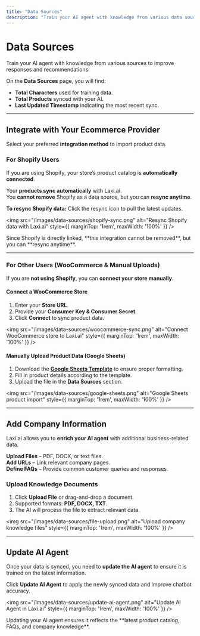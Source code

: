 ```yaml
---
title: "Data Sources"
description: "Train your AI agent with knowledge from various data sources, including ecommerce platforms, files, and FAQs."
---
```


# Data Sources  

Train your AI agent with knowledge from various sources to improve responses and recommendations.  

On the **Data Sources** page, you will find:  

- **Total Characters** used for training data.  
- **Total Products** synced with your AI.  
- **Last Updated Timestamp** indicating the most recent sync.  

---

## Integrate with Your Ecommerce Provider  

Select your preferred **integration method** to import product data.

### **For Shopify Users**  
If you are using Shopify, your store’s product catalog is **automatically connected**.  

<Icon icon="check" iconType="solid" /> Your **products sync automatically** with Laxi.ai.  
<Icon icon="check" iconType="solid" /> You **cannot remove** Shopify as a data source, but you can **resync anytime**.  

**To resync Shopify data:** Click the resync icon to pull the latest updates.

<img src="/images/data-sources/shopify-sync.png" alt="Resync Shopify data with Laxi.ai" style={{ marginTop: '1rem', maxWidth: '100%' }} />

<Info>
Since Shopify is directly linked, **this integration cannot be removed**, but you can **resync anytime**.
</Info>

---

### **For Other Users (WooCommerce & Manual Uploads)**  
If you are **not using Shopify**, you can **connect your store manually**.

#### **Connect a WooCommerce Store**  
1. Enter your **Store URL**.  
2. Provide your **Consumer Key & Consumer Secret**.  
3. Click **Connect** to sync product data.  

<img src="/images/data-sources/woocommerce-sync.png" alt="Connect WooCommerce store to Laxi.ai" style={{ marginTop: '1rem', maxWidth: '100%' }} />

#### **Manually Upload Product Data (Google Sheets)**  
1. Download the **[Google Sheets Template](https://docs.google.com/spreadsheets/d/1guASJrK34cW_Ll8qZQBSYsVJtuR_NLKAroz3On4E9sc/edit?usp=sharing)** to ensure proper formatting.  
2. Fill in product details according to the template.  
3. Upload the file in the **Data Sources** section.  

<img src="/images/data-sources/google-sheets.png" alt="Google Sheets product import" style={{ marginTop: '1rem', maxWidth: '100%' }} />

---

## Add Company Information  

Laxi.ai allows you to **enrich your AI agent** with additional business-related data.  

<Icon icon="check" iconType="solid" /> **Upload Files** – PDF, DOCX, or text files.  
<Icon icon="check" iconType="solid" /> **Add URLs** – Link relevant company pages.  
<Icon icon="check" iconType="solid" /> **Define FAQs** – Provide common customer queries and responses.  

### **Upload Knowledge Documents**  
1. Click **Upload File** or drag-and-drop a document.  
2. Supported formats: **PDF, DOCX, TXT**.  
3. The AI will process the file to extract relevant data.  

<img src="/images/data-sources/file-upload.png" alt="Upload company knowledge files" style={{ marginTop: '1rem', maxWidth: '100%' }} />

---

## Update AI Agent  

Once your data is synced, you need to **update the AI agent** to ensure it is trained on the latest information.

Click **Update AI Agent** to apply the newly synced data and improve chatbot accuracy.

<img src="/images/data-sources/update-ai-agent.png" alt="Update AI Agent in Laxi.ai" style={{ marginTop: '1rem', maxWidth: '100%' }} />

<Info>
Updating your AI agent ensures it reflects the **latest product catalog, FAQs, and company knowledge**.
</Info>
